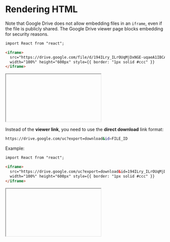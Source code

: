 
# Rendering HTML

Note that Google Drive does not allow embedding files in an `iframe`, even if the file is publicly shared. The Google Drive viewer page blocks embedding for security reasons.

```html
import React from "react";

<iframe>
  src="https://drive.google.com/file/d/194ILry_ILrOUqMjDxNGE-uqaeA1IBCAA/view"
  width="100%" height="600px" style={{ border: "1px solid #ccc" }}
</iframe>
```

<iframe>
  src="https://drive.google.com/file/d/194ILry_ILrOUqMjDxNGE-uqaeA1IBCAA/view"
  width="100%" height="600px" style={{ border: "1px solid #ccc" }}
</iframe>

Instead of the **viewer link**, you need to use the **direct download** link format:

```bash
https://drive.google.com/uc?export=download&id=FILE_ID
```

Example:

```html
import React from "react";

<iframe>
  src="https://drive.google.com/uc?export=download&id=194ILry_ILrOUqMjDxNGE-uqaeA1IBCAA"
  width="100%" height="600px" style={{ border: "1px solid #ccc" }}
</iframe>
```

<iframe>
  src="https://drive.google.com/uc?export=download&id=194ILry_ILrOUqMjDxNGE-uqaeA1IBCAA"
  width="100%" height="600px" style={{ border: "1px solid #ccc" }}
</iframe>
